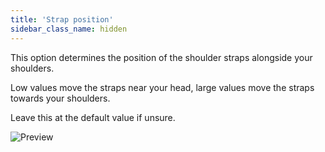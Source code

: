 ```yaml
---
title: 'Strap position'
sidebar_class_name: hidden
---
```


This option determines the position of the shoulder straps alongside your shoulders.

Low values move the straps near your head, large values move the straps towards your shoulders.

Leave this at the default value if unsure.

![Preview](../strapposition.svg)
